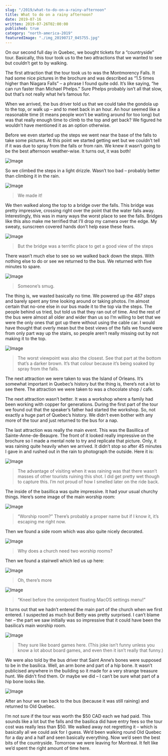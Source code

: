```yaml
---
slug: "/2019/what-to-do-on-a-rainy-afternoon"
title: What to do on a rainy afternoon?
date: 2019-07-16
written: 2019-07-26T02:00:00
published: true
category: "north-america-2019"
featuredImage: "./img_20190717_045755.jpg"
---
```


On our second full day in Quebec, we bought tickets for a “countryside” tour. Basically, this tour took us to the two attractions that we wanted to see but couldn’t get to by walking.

The first attraction that the tour took us to was the Montmorency Falls. It had some nice pictures in the brochure and was described as “1.5 times higher than Niagara Falls” – a phrase I found quite odd. It’s like saying, “he can run faster than Michael Phelps.” Sure Phelps probably isn’t all that slow, but that’s not really what he’s famous for.

When we arrived, the bus driver told us that we could take the gondola up to the top, or walk up – and to meet back in an hour. An hour seemed like a reasonable time (it means people won’t be waiting around for too long) but was that really enough time to climb to the top and get back? We figured he wouldn’t have mentioned it as an option otherwise.

Before we even started up the steps we went near the base of the falls to take some pictures. At this point we started getting wet but we couldn’t tell if it was due to spray from the falls or from rain. We knew it wasn’t going to be the best afternoon weather-wise. It turns out, it was both!

![Image](img_20190717_012839.jpg)

So we climbed the steps in a light drizzle. Wasn’t too bad – probably better than climbing it in the rain.

![Image](img_20190717_020250.jpg)

> We made it!

We then walked along the top to a bridge over the falls. This bridge was pretty impressive, crossing right over the point that the water falls away. Interestingly, this was in many ways the worst place to see the falls. Bridges like this also make me terrified that I’ll drop my camera over the edge. My sweaty, sunscreen covered hands don’t help ease these fears.

![Image](img_20190717_015104.jpg)

> But the bridge was a terrific place to get a good view of the steps

There wasn’t much else to see so we walked back down the steps. With nothing else to do or see we returned to the bus. We returned with five minutes to spare.

![Image](img_20190717_020920.jpg)

> Someone’s smug.

The thing is, we wasted basically no time. We powered up the 487 steps and barely spent any time looking around or taking photos. I’m almost certain that no-one else in our bus made it to the top via the steps. The people behind us tried, but told us that they ran out of time. And the rest of the bus were almost all older and wider than us so I’m willing to bet that we were the only ones that got up there without using the cable car. I would have thought that overly mean but the best views of the falls we found were from only part way up the stairs, so people aren’t really missing out by not making it to the top.

![Image](img_20190717_020340.jpg)

>The worst viewpoint was also the closest. See that part at the bottom that’s a darker brown. It’s that colour because it’s being soaked by spray from the falls.

The next attraction we were taken to was the Island of Orleans. It’s somewhat important in Quebec’s history but the thing is, there’s not a lot to see there. The attraction we were taken to was a chocolate shop / cafe.

The next attraction wasn’t better. It was a workshop where a family had been working with copper for generations. During the first part of the tour we found out that the speaker’s father had started the workshop. So, not exactly a huge part of Quebec’s history. We didn’t even bother with any more of the tour and just returned to the bus for a nap.

The last attraction was really the main event. This was the Basillica of Sainte-Anne-de-Beaupre. The front of it looked really impressive on the brochure so I made a mental note to try and replicate that picture. Only, it was raining quite heavily when we arrived. It didn’t stop so after 45 minutes I gave in and rushed out in the rain to photograph the outside. Here it is:

![Image](img_20190717_045755.jpg)

> The advantage of visiting when it was raining was that there wasn’t masses of other tourists ruining this shot. I did get pretty wet though to capture this. I’m not proud of how I smelled later on the ride back.

The inside of the basillica was quite impressive. It had your usual churchy things. Here’s some image of the main worship room:

![Image](img_20190717_043512.jpg)

> “Worship room?” There’s probably a proper name but if I know it, it’s escaping me right now.

Then we found a side room which was also quite nicely decorated.

![Image](img_20190717_043752.jpg)

> Why does a church need two worship rooms?

Then we found a stairwell which led us up here:

![Image](img_20190717_043936.jpg)

> Oh, there’s more

![Image](img_20190717_050421.jpg)

> “Kneel before the omnipotent floating MacOS settings menu!”

It turns out that we hadn’t entered the main part of the church when we first entered. I suspected as much but Betty was pretty surprised. I can’t blame her – the part we saw initially was so impressive that it could have been the basilica’s main worship room.

![Image](img_20190717_044229.jpg)

> They sure like board games here. (This joke isn’t funny unless you know a lot about board games, and even then it isn’t really that funny.)

We were also told by the bus driver that Saint Anne’s bones were supposed to be in the basilica. Well, an arm bone and part of a hip bone. It wasn’t publicised anywhere in the building so it made for a very strange treasure hunt. We didn’t find them. Or maybe we did – I can’t be sure what part of a hip bone looks like.

![Image](img_20190717_044042.jpg)

After an hour we ran back to the bus (because it was still raining) and returned to Old Quebec.

I’m not sure if the tour was worth the $50 CAD each we had paid. This sounds like a lot but the falls and the basilica did have entry fees so the tour cost was really less than $50. We walked away not regretting it – which is basically all we could ask for I guess. We’d been walking round Old Quebec for a day and a half and seen basically everything. Now we’d seen the best bits of the countryside. Tomorrow we were leaving for Montreal. It felt like we’d spent the right amount of time here.